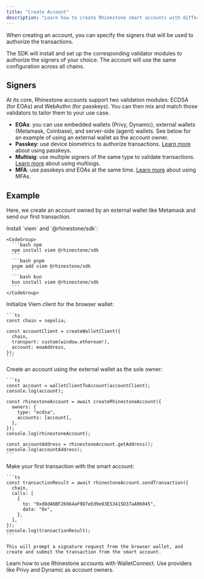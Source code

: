 ```yaml
---
title: "Create Account"
description: "Learn how to create Rhinestone smart accounts with different signer types for various use cases."
---
```


When creating an account, you can specify the signers that will be used to authorize the transactions.

The SDK will install and set up the corresponding validator modules to authorize the signers of your choice. The account will use the same configuration across all chains.

## Signers

At its core, Rhinestone accounts support two validation modules: ECDSA (for EOAs) and WebAuthn (for passkeys). You can then mix and match those validators to tailor them to your use case.

* **EOAs**: you can use embedded wallets (Privy, Dynamic), external wallets (Metamask, Coinbase), and server-side (agent) wallets. See below for an example of using an external wallet as the account owner.
* **Passkey**: use device biometrics to authorize transactions. [Learn more](../core/passkeys) about using passkeys.
* **Multisig**: use multiple signers of the same type to validate transactions. [Learn more](../core/multisig) about using multisigs.
* **MFA**: use passkeys _and_ EOAs at the same time. [Learn more](../advanced/multi-factor-authentication) about using MFAs.

## Example

Here, we create an account owned by an external wallet like Metamask and send our first transaction.

<Steps>
  <Step title="Install dependencies">
    Install `viem` and `@rhinestone/sdk`:

    <CodeGroup>
      ```bash npm
      npm install viem @rhinestone/sdk
      ```
      ```bash pnpm
      pnpm add viem @rhinestone/sdk
      ```
      ```bash bun
      bun install viem @rhinestone/sdk
      ```
    </CodeGroup>
  </Step>
  <Step title="Initialize Viem">
    Initialize Viem client for the browser wallet:

    ```ts
    const chain = sepolia;

    const accountClient = createWalletClient({
      chain,
      transport: custom(window.ethereum!),
      account: eoaAddress,
    });
    ```
  </Step>
  <Step title="Initialize Rhinestone account">
    Create an account using the external wallet as the sole owner:

    ```ts
    const account = walletClientToAccount(accountClient);
    console.log(account);

    const rhinestoneAccount = await createRhinestoneAccount({
      owners: {
        type: "ecdsa",
        accounts: [account],
      },
    });
    console.log(rhinestoneAccount);

    const accountAddress = rhinestoneAccount.getAddress();
    console.log(accountAddress);
    ```
  </Step>
  <Step title="Make a transaction">
    Make your first transaction with the smart account:

    ```ts
    const transactionResult = await rhinestoneAccount.sendTransaction({
      chain,
      calls: [
        {
          to: "0xd8dA6BF26964aF9D7eEd9e03E53415D37aA96045",
          data: "0x",
        },
      ],
    });
    console.log(transactionResult);
    ```

    This will prompt a signature request from the browser wallet, and create and submit the transaction from the smart account. 
  </Step>
</Steps>

<Columns cols={2}>
  <Card title="External Wallets" icon="globe" href="./signers/external-wallet-signer">
    Learn how to use Rhinestone accounts with WalletConnect.
  </Card>

  <Card title="Embedded Wallets" icon="wallet-cards" href="./signers/privy">
    Use providers like Privy and Dynamic as account owners.
  </Card>
</Columns>